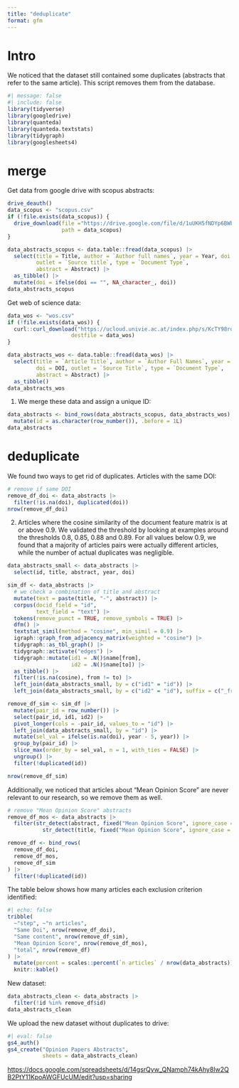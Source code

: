 ```yaml
---
title: "deduplicate"
format: gfm
---
```


# Intro

We noticed that the dataset still contained some duplicates (abstracts that refer to the same article).
This script removes them from the database.

```r
#| message: false
#| include: false
library(tidyverse)
library(googledrive)
library(quanteda)
library(quanteda.textstats)
library(tidygraph)
library(googlesheets4)
```

# merge

Get data from google drive with scopus abstracts:

```r
drive_deauth()
data_scopus <- "scopus.csv"
if (!file.exists(data_scopus)) {
  drive_download(file ="https://drive.google.com/file/d/1uUKH5fNDYp6BWbXW-_bXCKfJ5Bu5vlNc/view?usp=drive_link",
                 path = data_scopus)
}

data_abstracts_scopus <- data.table::fread(data_scopus) |> 
  select(title = Title, author = `Author full names`, year = Year, doi = DOI, 
         outlet = `Source title`, type = `Document Type`, 
         abstract = Abstract) |> 
  as_tibble() |> 
  mutate(doi = ifelse(doi == "", NA_character_, doi))
data_abstracts_scopus
```

Get web of science data:

```r
data_wos <- "wos.csv"
if (!file.exists(data_wos)) {
  curl::curl_download("https://ucloud.univie.ac.at/index.php/s/KcTY98rqT4rLj5S/download/wos.csv", 
                    destfile = data_wos)
}

data_abstracts_wos <- data.table::fread(data_wos) |> 
  select(title = `Article Title`, author = `Author Full Names`, year = `Publication Year`, 
         doi = DOI, outlet = `Source Title`, type = `Document Type`, 
         abstract = Abstract) |> 
  as_tibble()
data_abstracts_wos
```

1. We merge these data and assign a unique ID:

```r
data_abstracts <- bind_rows(data_abstracts_scopus, data_abstracts_wos) |> 
  mutate(id = as.character(row_number()), .before = 1L)
data_abstracts
```

# deduplicate

We found two ways to get rid of duplicates.
Articles with the same DOI:

```r
# remove if same DOI
remove_df_doi <- data_abstracts |> 
  filter(!is.na(doi), duplicated(doi))
nrow(remove_df_doi)
```

2. Articles where the cosine similarity of the document feature matrix is at or above 0.9.
We validated the threshold by looking at examples around the thresholds 0.8, 0.85, 0.88 and 0.89.
For all values below 0.9, we found that a majority of articles pairs were actually different articles, while the number of actual duplicates was negligible.


```r
data_abstracts_small <- data_abstracts |>
  select(id, title, abstract, year, doi)

sim_df <- data_abstracts |> 
  # we check a combination of title and abstract
  mutate(text = paste(title, "-", abstract)) |> 
  corpus(docid_field = "id",
         text_field = "text") |> 
  tokens(remove_punct = TRUE, remove_symbols = TRUE) |> 
  dfm() |> 
  textstat_simil(method = "cosine", min_simil = 0.9) |> 
  igraph::graph_from_adjacency_matrix(weighted = "cosine") |> 
  tidygraph::as_tbl_graph() |> 
  tidygraph::activate("edges") |>
  tidygraph::mutate(id1 = .N()$name[from],
                    id2 = .N()$name[to]) |> 
  as_tibble() |> 
  filter(!is.na(cosine), from != to) |> 
  left_join(data_abstracts_small, by = c("id1" = "id")) |> 
  left_join(data_abstracts_small, by = c("id2" = "id"), suffix = c("_from", "_to"))

remove_df_sim <- sim_df |> 
  mutate(pair_id = row_number()) |> 
  select(pair_id, id1, id2) |> 
  pivot_longer(cols = -pair_id, values_to = "id") |> 
  left_join(data_abstracts_small, by = "id") |> 
  mutate(sel_val = ifelse(is.na(doi), year - 5, year)) |> 
  group_by(pair_id) |> 
  slice_max(order_by = sel_val, n = 1, with_ties = FALSE) |> 
  ungroup() |> 
  filter(!duplicated(id))

nrow(remove_df_sim)
```

Additionally, we noticed that articles about "Mean Opinion Score" are never relevant to our research, so we remove them as well.

```r
# remove "Mean Opinion Score" abstracts
remove_df_mos <- data_abstracts |> 
  filter(str_detect(abstract, fixed("Mean Opinion Score", ignore_case = TRUE)) |
           str_detect(title, fixed("Mean Opinion Score", ignore_case = TRUE)))
```

```r
remove_df <- bind_rows(
  remove_df_doi,
  remove_df_mos,
  remove_df_sim
) |> 
  filter(!duplicated(id))
```


The table below shows how many articles each exclusion criterion identified:

```r
#| echo: false
tribble(
  ~"step", ~"n articles",
  "Same Doi", nrow(remove_df_doi),
  "Same content", nrow(remove_df_sim),
  "Mean Opinion Score", nrow(remove_df_mos),
  "total", nrow(remove_df)
) |> 
  mutate(percent = scales::percent(`n articles` / nrow(data_abstracts))) |> 
  knitr::kable()
```

New dataset:

```r
data_abstracts_clean <- data_abstracts |> 
  filter(!id %in% remove_df$id)
data_abstracts_clean
```

We upload the new dataset without duplicates to drive:

```r
#| eval: false
gs4_auth()
gs4_create("Opinion Papers Abstracts", 
           sheets = data_abstracts_clean)
```

<https://docs.google.com/spreadsheets/d/14gsrQyw_QNamph74kAhy8Iw2QB2PtY11KpoAWGFUcUM/edit?usp=sharing>
